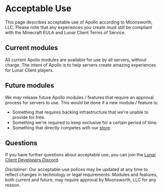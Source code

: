 
# Acceptable Use

<Callout type="warning" emoji="⚠️">
  This page describes acceptable use of Apollo according to Moonsworth, LLC. Please note that
  any experiences you create must still be compliant with the Minecraft EULA and Lunar Client Terms of Service.
</Callout>

## Current modules
All current Apollo modules are available for use by all servers, without charge. The intent of
Apollo is to help servers create amazing experiences for Lunar Client players.

## Future modules
We _may_ release future Apollo modules / features that require an approval process for servers
to use. This would be done if a new module / feature is:
  * Something that requires backing infrastructure that we're unable to provide for free.
  * Something we're required to keep exclusive for a certain period of time.
  * Something that directly competes with our [store](https://store.lunarclient.com).


## Questions
If you have further questions about acceptable use, you can join the [Lunar Client Developers Discord](https://discord.gg/3T9Atyb6pf).


_Disclaimer_: Our acceptable-use polices may be updated at any time to reflect changes in technology or legal requirements. Modules and features, both current and future, may require approval by Moonsworth, LLC for any reason.
